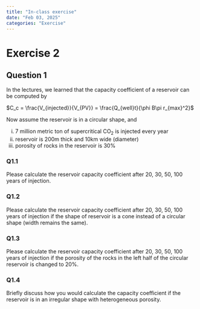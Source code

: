 ```yaml
---
title: "In-class exercise"
date: "Feb 03, 2025"
categories: "Exercise"
---
```


# Exercise 2

## Question 1

In the lectures, we learned that the capacity coefficient of a reservoir can be computed by

$C_c = \frac{V_{injected}}{V_{PV}} = \frac{Q_{well}t}{\phi B\pi r_{max}^2}$

Now assume the reservoir is in a circular shape, and

(i) 7 million metric ton of supercritical CO$_2$ is injected every year    
(ii) reservoir is 200m thick and 10km wide (diameter)      
(iii) porosity of rocks in the reservoir is 30%     

### Q1.1

Please calculate the reservoir capacity coefficient after 20, 30, 50, 100 years of injection.

### Q1.2

Please calculate the reservoir capacity coefficient after 20, 30, 50, 100 years of injection if the shape of reservoir is a cone instead of a circular shape (width remains the same).

### Q1.3

Please calculate the reservoir capacity coefficient after 20, 30, 50, 100 years of injection if the porosity of the rocks in the left half of the circular reservoir is changed to 20%.

### Q1.4

Briefly discuss how you would calculate the capacity coefficient if the reservoir is in an irregular shape with heterogeneous porosity.